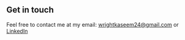 ## Get in touch

Feel free to contact me at my email: wrightkaseem24@gmail.com or [LinkedIn](https://www.linkedin.com/in/kaseem-wright/)
